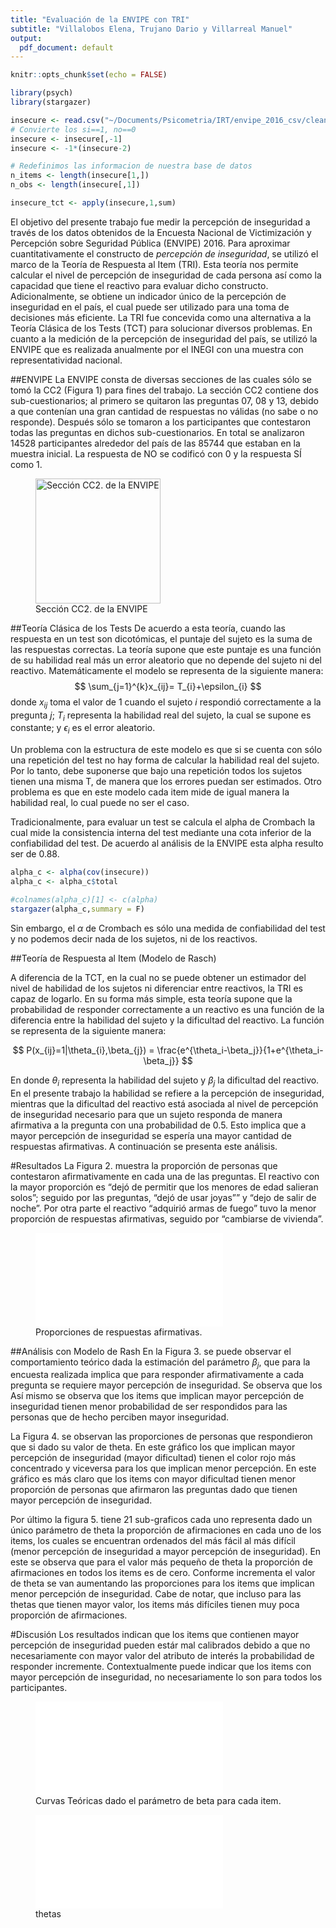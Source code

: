 ```yaml
---
title: "Evaluación de la ENVIPE con TRI"
subtitle: "Villalobos Elena, Trujano Dario y Villarreal Manuel"
output:
  pdf_document: default
---
```


```r
knitr::opts_chunk$set(echo = FALSE)

library(psych)
library(stargazer)
```

```r
insecure <- read.csv("~/Documents/Psicometria/IRT/envipe_2016_csv/clean_insecure.csv")
# Convierte los si==1, no==0
insecure <- insecure[,-1]
insecure <- -1*(insecure-2)

# Redefinimos las informacion de nuestra base de datos
n_items <- length(insecure[1,])
n_obs <- length(insecure[,1])

insecure_tct <- apply(insecure,1,sum)
```


El objetivo del presente trabajo fue medir la percepción de inseguridad a través de los datos obtenidos de la Encuesta Nacional de Victimización y Percepción sobre Seguridad Pública (ENVIPE) 2016. Para aproximar cuantitativamente el constructo de *percepción de inseguridad*, se utilizó el marco de la Teoría de Respuesta al Item (TRI). Esta teoría nos permite calcular el nivel de percepción de inseguridad de cada persona así como la capacidad que tiene el reactivo para evaluar dicho constructo. Adicionalmente, se obtiene un indicador único de la percepción de inseguridad en el país, el cual puede ser utilizado para una toma de decisiones más eficiente. La TRI fue concevida como una alternativa a la Teoría Clásica de los Tests (TCT) para solucionar diversos problemas. En cuanto a la medición de la percepción de inseguridad del país, se utilizó la ENVIPE que es realizada anualmente por el INEGI con una muestra con representatividad nacional.

##ENVIPE
La ENVIPE consta de diversas secciones de las cuales sólo se tomó la CC2 (Figura 1) para fines del trabajo. La sección CC2 contiene dos sub-cuestionarios; al primero se quitaron las preguntas 07, 08 y 13, debido a que contenían una gran cantidad de respuestas no válidas (no sabe o no responde). Después sólo se tomaron a los participantes que contestaron todas las preguntas en dichos sub-cuestionarios. En total se analizaron 14528 participantes alrededor del país de las 85744 que estaban en la muestra inicial. La respuesta de NO se codificó con 0 y la respuesta SÍ como 1.

![Sección CC2. de la ENVIPE](Cuestionario.png){height=200px}


##Teoría Clásica de los Tests 
De acuerdo a esta teoría, cuando las respuesta en un test son dicotómicas, el puntaje del sujeto es la suma de las respuestas correctas. La teoría supone que este puntaje es una función de su habilidad real más un error aleatorio que no depende del sujeto ni del reactivo. Matemáticamente el modelo se representa de la siguiente manera: 
$$
\sum_{j=1}^{k}x_{ij}= T_{i}+\epsilon_{i}
$$
donde $x_{ij}$ toma el valor de 1 cuando el sujeto $i$ respondió correctamente a la pregunta $j$; $T_{i}$ representa la habilidad real del sujeto, la cual se supone es constante; y $\epsilon_{i}$ es el error aleatorio. 

Un problema con la estructura de este modelo es que si se cuenta con sólo una repetición del test no hay forma de calcular la habilidad real del sujeto. Por lo tanto, debe suponerse que bajo una repetición todos los sujetos tienen una misma T, de manera que los errores puedan ser estimados. Otro problema es que en este modelo cada item mide de igual manera la habilidad real, lo cual puede no ser el caso. 

Tradicionalmente, para evaluar un test se calcula el alpha de Crombach la cual mide la consistencia interna del test mediante una cota inferior de la confiabilidad del test. De acuerdo al análisis de la ENVIPE esta alpha resulto ser de 0.88.

```r
alpha_c <- alpha(cov(insecure))
alpha_c <- alpha_c$total
```

```r
#colnames(alpha_c)[1] <- c(alpha)
stargazer(alpha_c,summary = F)
```

Sin embargo, el $\alpha$ de Crombach es sólo una medida de confiabilidad del test y no podemos decir nada de los sujetos, ni de los reactivos. 

##Teoría de Respuesta al Item (Modelo de Rasch)

A diferencia de la TCT, en la cual no se puede obtener un estimador del nivel de habilidad de los sujetos ni diferenciar entre reactivos, la TRI es capaz de logarlo. En su forma más simple, esta teoría supone que la probabilidad de responder correctamente a un reactivo es una función de la diferencia entre la habilidad del sujeto y la dificultad del reactivo. La función se representa de la siguiente manera: 

$$
P(x_{ij}=1|\theta_{i},\beta_{j}) = \frac{e^{\theta_i-\beta_j}}{1+e^{\theta_i-\beta_j}}
$$

En donde $\theta_i$ representa la habilidad del sujeto y $\beta_j$ la dificultad del reactivo. En el presente trabajo la habilidad se refiere a la percepción de inseguridad, mientras que la dificultad del reactivo está asociada al nivel de percepción de inseguridad necesario para que un sujeto responda de manera afirmativa a la pregunta con una probabilidad de 0.5. Esto implica que a mayor percepción de inseguridad se espería una mayor cantidad de respuestas afirmativas. A continuación se presenta este análisis. 

#Resultados
La Figura 2. muestra la proporción de personas que contestaron afirmativamente en cada una de las preguntas. El reactivo con la mayor proporción es "dejó de permitir que los menores de edad salieran solos"; seguido por las preguntas, "dejó de usar joyas"" y "dejo de salir de noche". Por otra parte el reactivo "adquirió armas de fuego" tuvo la menor proporción de respuestas afirmativas, seguido por "cambiarse de vivienda". 

![Proporciones de respuestas afirmativas.](Proporciones.pdf)

##Análisis con Modelo de Rash
En la Figura 3. se puede observar el comportamiento teórico dada la estimación del parámetro $\beta_j$, que para la encuesta realizada implica que para responder afirmativamente a cada pregunta se requiere mayor percepción de inseguridad. Se observa que los Así mismo se observa que los items que implican mayor percepción de inseguridad tienen menor probabilidad de ser respondidos para las personas que de hecho perciben mayor inseguridad. 

La Figura 4. se observan las proporciones de personas que respondieron que si dado su valor de theta. En este gráfico los que implican mayor percepción de inseguridad (mayor dificultad) tienen el color rojo más concentrado y viceversa para los que implican menor percepción. En este gráfico es más claro que los items con mayor dificultad tienen menor proporción de personas que afirmaron las preguntas dado que tienen mayor percepción de inseguridad. 

Por último la figura 5. tiene 21 sub-graficos cada uno representa dado un único parámetro de theta la proporción de afirmaciones en cada uno de los items, los cuales se encuentran ordenados del más fácil al más difícil (menor percepción de inseguridad a mayor percepción de inseguridad). En este se observa que para el valor más pequeño de theta la proporción de afirmaciones en todos los items es de cero. Conforme incrementa el valor de theta se van aumentando las proporciones para los items que implican menor percepción de inseguridad. Cabe de notar, que incluso para las thetas que tienen mayor valor, los items más difíciles tienen muy poca proporción de afirmaciones. 

#Discusión
Los resultados indican que los items que contienen mayor percepción de inseguridad pueden estár mal calibrados debido a que no necesariamente con mayor valor del atributo de interés la probabilidad de responder incremente. Contextualmente puede indicar que los items con mayor percepción de inseguridad, no necesariamente lo son para todos los participantes. 



![Curvas Teóricas dado el parámetro de beta para cada item.](Curvas_emp.pdf)



![thetas](barras.pdf)






